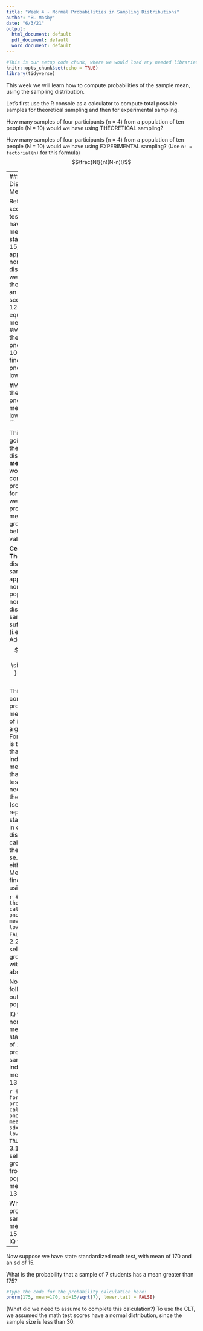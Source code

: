 ```yaml
---
title: "Week 4 - Normal Probabilities in Sampling Distributions"
author: "BL Mosby"
date: "6/3/21"
output:
  html_document: default
  pdf_document: default
  word_document: default
---
```


```r
#This is our setup code chunk, where we would load any needed libraries, set document parameters, etc.
knitr::opts_chunk$set(echo = TRUE)
library(tidyverse)
```

This week we will learn how to compute probabilities of the sample mean, using the sampling distribution. 

Let's first use the R console as a calculator to compute total possible samples for theoretical sampling and then for experimental sampling.

How many samples of four participants (n = 4) from a population of ten people (N = 10) would we have using THEORETICAL sampling?

How many samples of four participants (n = 4) from a population of ten people (N = 10) would we have using EXPERIMENTAL sampling? (Use `n! = factorial(n)` for this formula) $$\frac{N!}{n!(N-n)!}$$

---
### Sampling Distribution of the Mean

Returning to the IQ score example: IQ tests are scored to have a population mean of 100 and standard deviation 15, and approximately normally distributed. Last week, we found the probability that an individual scores greater than 120 using two equivalent methods:
```r
#Method 1 - using the z-score in pnorm
(120-100)/15 #this finds the z-score
pnorm(1.3333333, lower.tail=FALSE)

#Method 2 - using the raw score in pnorm
pnorm(120, mean=100, sd=15, lower.tail=FALSE)
```

This week, we're going to work with the sampling distribution of the **mean**. In other words, instead of considering the probability value for an individual, we want to find the probability that the mean of a sample group is above or below a given value. 

**Central Limit Theorem** - the distribution of the sample mean is approximately normal, given the population is normally distributed OR the sample size is sufficiently large (i.e. > 30). Additionally,
$$\mu_M = \mu \text{ and} \\  \sigma_M \text{ or } SEM = \frac{s}{\sqrt{n}}$$
This enables us to compute the probability for the mean of a sample of individuals from a given population. For example, what is the probability that a sample of 9 individuals has a mean IQ greater than 110 on an IQ test?
 - First, we need to compute the standard error (se), as this will replace the standard deviation in our sampling distribution calculations. (Use the console to find se.)
 - Next, using either Method 1 or Method 2 above, find the probability using the CLT.

```r
#the code for the probability calculation:
pnorm(110, mean=100, sd=5, lower.tail = FALSE)
```
There is a 2.28% chance of selecting a random group of 9 people with an average IQ above 110.

Now try the following questions out with different population values:

IQ tests are normed to have a mean of 140 and standard deviation of 12. What is the probability that a sample of 5 individuals has a mean less than 130 on an IQ test?

```r
#Type the code for the probability calculation here:
pnorm(130, mean=140, sd=12/sqrt(5), lower.tail = TRUE)
```
There is a 3.12% chance of selecting a random group of 5 people from this population with mean IQ below 130.

What's the probability that a sample of 10 has a mean greater than 150 on the same IQ test?
```r
#Type the code for the probability calculation here:
pnorm(150, mean=140, sd=12/sqrt(10), lower.tail = FALSE)
```
There is a 0.42% chance of selecting a random group of 10 people from this population with mean IQ above 150.
---
Now suppose we have state standardized math test, with mean of 170 and an sd of 15. 

What is the probability that a sample of 7 students has a mean greater than 175?
```r
#Type the code for the probability calculation here:
pnorm(175, mean=170, sd=15/sqrt(7), lower.tail = FALSE)
```
(What did we need to assume to complete this calculation?)
To use the CLT, we assumed the math test scores have a normal distribution, since the sample size is less than 30.

